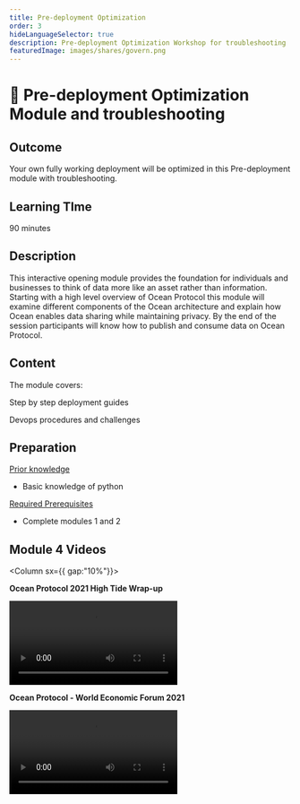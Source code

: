 ```yaml
---
title: Pre-deployment Optimization
order: 3
hideLanguageSelector: true
description: Pre-deployment Optimization Workshop for troubleshooting
featuredImage: images/shares/govern.png
---
```


# 🐋 Pre-deployment Optimization Module and troubleshooting

## Outcome

Your own fully working deployment will be optimized in this Pre-deployment module with troubleshooting.

## Learning TIme 

90 minutes

## Description

This interactive opening module provides the foundation for individuals and businesses to think of data more like an asset rather than information. Starting with a high level overview of Ocean Protocol this module will examine different components of the Ocean architecture and explain how Ocean enables data sharing while maintaining privacy. By the end of the session participants will know how to publish and consume data on Ocean Protocol.

## Content

The module covers:

<Process>
Step by step deployment guides

Devops procedures and challenges
</Process>

## Preparation


<u>Prior knowledge</u>

- Basic knowledge of python

<u>Required Prerequisites</u>

- Complete modules 1 and 2
 

## Module 4 Videos 

<Column sx={{ gap:"10%"}}>

<Box>

**Ocean Protocol 2021 High Tide Wrap-up**

<Video src="https://www.youtube.com/embed/BS1d6dir2_U" />

</Box>

<Box>

**Ocean Protocol - World Economic Forum 2021**

<Video src="https://www.youtube.com/embed/etv7r3BE7kU" />

</Box>

</Column>